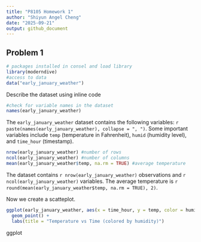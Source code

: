 ```yaml
---
title: "P8105 Homework 1"
author: "Shiyun Angel Cheng"
date: "2025-09-21"
output: github_document
---
```

## Problem 1 
```r
# packages installed in consel and load library
library(moderndive)
#access to data
data("early_january_weather")
```
Describe the dataset using inline code
```r
#check for variable names in the dataset 
names(early_january_weather)
```
The `early_january_weather` dataset contains the following variables: `r paste(names(early_january_weather), collapse = ", ")`. Some important variables include `temp` (temperature in Fahrenheit), `humid` (humidity level), and `time_hour` (timestamp).

```r
nrow(early_january_weather) #number of rows
ncol(early_january_weather) #number of columns 
mean(early_january_weather$temp, na.rm = TRUE) #average temperature
```
The dataset contains `r nrow(early_january_weather)` observations and `r ncol(early_january_weather)` variables. The average temperature is `r round(mean(early_january_weather$temp, na.rm = TRUE), 2)`.


Now we create a scatteplot.
```r
ggplot(early_january_weather, aes(x = time_hour, y = temp, color = humid)) +
  geom_point() +
  labs(title = "Temperature vs Time (colored by humidity)")
```

ggplot


